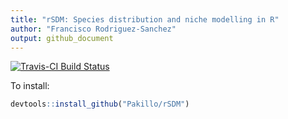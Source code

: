 ```yaml
---
title: "rSDM: Species distribution and niche modelling in R"
author: "Francisco Rodriguez-Sanchez"
output: github_document
---
```


[![Travis-CI Build Status](https://travis-ci.org/Pakillo/rSDM.svg?branch=master)](https://travis-ci.org/Pakillo/rSDM)

To install:

```r
devtools::install_github("Pakillo/rSDM")
```

